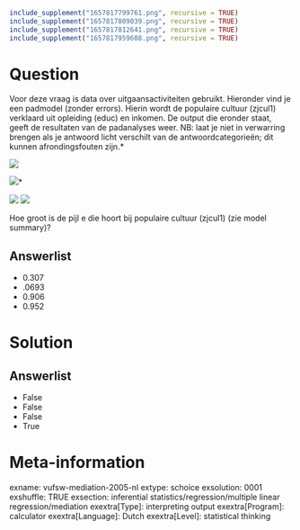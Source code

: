 ```r
include_supplement("1657817799761.png", recursive = TRUE)
include_supplement("1657817809039.png", recursive = TRUE)
include_supplement("1657817812641.png", recursive = TRUE)
include_supplement("1657817959608.png", recursive = TRUE)
```

Question
========
Voor deze vraag is data over uitgaansactiviteiten gebruikt. Hieronder
vind je een padmodel (zonder errors). Hierin wordt de populaire cultuur
(zjcul1) verklaard uit opleiding (educ) en inkomen. De output die
eronder staat, geeft de resultaten van de padanalyses weer.* *NB: laat
je niet in verwarring brengen als je antwoord licht verschilt van de
antwoordcategorieën; dit kunnen afrondingsfouten zijn.*  
  
![](1657817799761.png)
  
![](1657817809039.png)*
  
![](1657817812641.png)
![](1657817959608.png)
  
Hoe groot is de pijl e die hoort bij populaire cultuur (zjcul1) (zie
model summary)?

Answerlist
----------
* 0.307
* .0693
* 0.906
* 0.952

Solution
========










Answerlist
----------
* False
* False
* False
* True

Meta-information
================
exname: vufsw-mediation-2005-nl
extype: schoice
exsolution: 0001
exshuffle: TRUE
exsection: inferential statistics/regression/multiple linear regression/mediation
exextra[Type]: interpreting output
exextra[Program]: calculator
exextra[Language]: Dutch
exextra[Level]: statistical thinking

